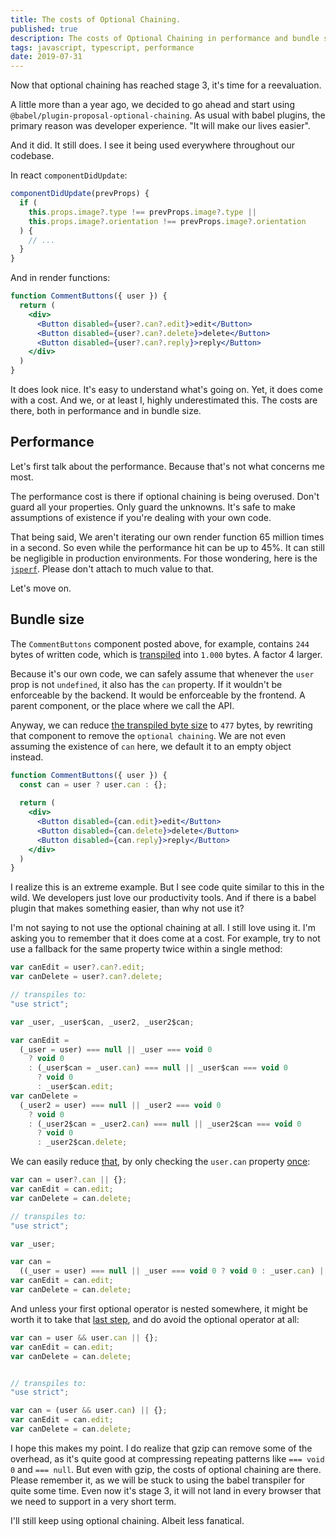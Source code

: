 ```yaml
---
title: The costs of Optional Chaining.
published: true
description: The costs of Optional Chaining in performance and bundle size.
tags: javascript, typescript, performance
date: 2019-07-31
---
```



Now that optional chaining has reached stage 3, it's time for a reevaluation. 

A little more than a year ago, we decided to go ahead and start using `@babel/plugin-proposal-optional-chaining`. As usual with babel plugins, the primary reason was developer experience. "It will make our lives easier".

And it did. It still does. I see it being used everywhere throughout our codebase. 

In react `componentDidUpdate`:

```jsx
componentDidUpdate(prevProps) {
  if (
    this.props.image?.type !== prevProps.image?.type || 
    this.props.image?.orientation !== prevProps.image?.orientation
  ) {
    // ...
  }
}
```

And in render functions:

```jsx
function CommentButtons({ user }) {
  return (
    <div>
      <Button disabled={user?.can?.edit}>edit</Button>
      <Button disabled={user?.can?.delete}>delete</Button>
      <Button disabled={user?.can?.reply}>reply</Button>
    </div>
  )
}
```

It does look nice. It's easy to understand what's going on. Yet, it does come with a cost. And we, or at least I, highly underestimated this. The costs are there, both in performance and in bundle size.

## Performance

Let's first talk about the performance. Because that's not what concerns me most. 

The performance cost is there if optional chaining is being overused. Don't guard all your properties. Only guard the unknowns. It's safe to make assumptions of existence if you're dealing with your own code.

That being said, We aren't iterating our own render function 65 million times in a second. So even while the performance hit can be up to 45%. It can still be negligible in production environments. For those wondering, here is the [`jsperf`](https://jsperf.com/costs-of-optional-chaining). Please don't attach to much value to that.

Let's move on.

## Bundle size

The `CommentButtons` component posted above, for example, contains `244` bytes of written code, which is [transpiled](https://babeljs.io/repl#?babili=false&browsers=&build=&builtIns=false&spec=false&loose=false&code_lz=GYVwdgxgLglg9mABAYTgWzQUzFAQiKKBAZwAoBvREYzAJ0QF8BKRcgKEUVsyhFqVIdOiADwATGADcAfEOGj8hBIgnEAhgCMANpjEBectToB-AHQQ1YM7phQG0m1BEB6RUTCz5nEW-WrNOvqGNLRmFlamYpg6UJj2UTGYLr4ecsI-BO4qMOraugZGoeaWZtwADloAnvblVcmZCJ7pzhIyQkxsDEA&debug=false&forceAllTransforms=false&shippedProposals=false&circleciRepo=&evaluate=false&fileSize=true&timeTravel=false&sourceType=module&lineWrap=true&presets=es2015%2Creact%2Cstage-2&prettier=true&targets=&version=7.5.5&externalPlugins=%40babel%2Fplugin-proposal-optional-chaining%407.2.0) into `1.000` bytes. A factor 4 larger. 

Because it's our own code, we can safely assume that whenever the `user` prop is not `undefined`, it also has the `can` property. If it wouldn't be enforceable by the backend. It would be enforceable by the frontend. A parent component, or the place where we call the API.

Anyway, we can reduce [the transpiled byte size](https://babeljs.io/repl#?babili=false&browsers=&build=&builtIns=false&spec=false&loose=false&code_lz=GYVwdgxgLglg9mABAYTgWzQUzFAQiKKBAZwAoBvREYzAJ0QF8BKRcgKEUQhKi4EMkAXio16AfhF0AdBAGIAXKwYBuDojW1MUELSSk1nADwATGADcAfAc6JD-QgkSnifAEYAbTMcHlZYKV4wUAwWgVCGAPT2RGBWNjZ2BDFOMC4eXj5-UsaYnlCYITl5mJHRCHHxtmVIzm6e3r4CUpoADu4AniGtHaVJ5daRppZqTGwMQA&debug=false&forceAllTransforms=false&shippedProposals=false&circleciRepo=&evaluate=false&fileSize=true&timeTravel=false&sourceType=module&lineWrap=true&presets=es2015%2Creact%2Cstage-2&prettier=true&targets=&version=7.5.5&externalPlugins=%40babel%2Fplugin-proposal-optional-chaining%407.2.0) to `477` bytes, by rewriting that component to remove the `optional chaining`. We are not even assuming the existence of `can` here, we default it to an empty object instead.

```jsx
function CommentButtons({ user }) {
  const can = user ? user.can : {};
  
  return (
    <div>
      <Button disabled={can.edit}>edit</Button>
      <Button disabled={can.delete}>delete</Button>
      <Button disabled={can.reply}>reply</Button>
    </div>
  )
}
```

I realize this is an extreme example. But I see code quite similar to this in the wild. We developers just love our productivity tools. And if there is a babel plugin that makes something easier, than why not use it?

I'm not saying to not use the optional chaining at all. I still love using it. I'm asking you to remember that it does come at a cost. For example, try to not use a fallback for the same property twice within a single method:


```js
var canEdit = user?.can?.edit;
var canDelete = user?.can?.delete;

// transpiles to:
"use strict";

var _user, _user$can, _user2, _user2$can;

var canEdit =
  (_user = user) === null || _user === void 0
    ? void 0
    : (_user$can = _user.can) === null || _user$can === void 0
      ? void 0
      : _user$can.edit;
var canDelete =
  (_user2 = user) === null || _user2 === void 0
    ? void 0
    : (_user2$can = _user2.can) === null || _user2$can === void 0
      ? void 0
      : _user2$can.delete;
```

We can easily reduce [that](https://babeljs.io/repl#?babili=false&browsers=&build=&builtIns=false&spec=false&loose=false&code_lz=G4QwTgBAxiB2CiATAlgFwgXggVwM4FMwB-AOhllPxVQG4AoUScgEXwBt9V9McDiy4pRO074aQA&debug=false&forceAllTransforms=false&shippedProposals=false&circleciRepo=&evaluate=false&fileSize=true&timeTravel=false&sourceType=module&lineWrap=true&presets=es2015%2Creact%2Cstage-2&prettier=true&targets=&version=7.5.5&externalPlugins=%40babel%2Fplugin-proposal-optional-chaining%407.2.0), by only checking the `user.can` property [once](https://babeljs.io/repl#?babili=false&browsers=&build=&builtIns=false&spec=false&loose=false&code_lz=G4QwTgBAxiB2EF4IFcDOBTMB-AdDeAPgRAN4C-A3AFCiT4CiAJgJYAui0cO6Lr1tnWABF0AG3St0HfDkZiJ6CkA&debug=false&forceAllTransforms=false&shippedProposals=false&circleciRepo=&evaluate=false&fileSize=true&timeTravel=false&sourceType=module&lineWrap=true&presets=es2015%2Creact%2Cstage-2&prettier=true&targets=&version=7.5.5&externalPlugins=%40babel%2Fplugin-proposal-optional-chaining%407.2.0):


```js
var can = user?.can || {};
var canEdit = can.edit;
var canDelete = can.delete;

// transpiles to:
"use strict";

var _user;

var can =
  ((_user = user) === null || _user === void 0 ? void 0 : _user.can) || {};
var canEdit = can.edit;
var canDelete = can.delete;
```

And unless your first optional operator is nested somewhere, it might be worth it to take that [last step](https://babeljs.io/repl#?babili=false&browsers=&build=&builtIns=false&spec=false&loose=false&code_lz=G4QwTgBAxiB2EF4IFcDOBTSAyLKNgDoZ4AfEiAbwF8BuAKFEmIFEATASwBdFo4D0Oneo16wAIugA26Tuh7ECrKTPQ0gA&debug=false&forceAllTransforms=false&shippedProposals=false&circleciRepo=&evaluate=false&fileSize=true&timeTravel=false&sourceType=module&lineWrap=true&presets=es2015%2Creact%2Cstage-2&prettier=true&targets=&version=7.5.5&externalPlugins=%40babel%2Fplugin-proposal-optional-chaining%407.2.0), and do avoid the optional operator at all:

```js
var can = user && user.can || {};
var canEdit = can.edit;
var canDelete = can.delete;


// transpiles to:
"use strict";

var can = (user && user.can) || {};
var canEdit = can.edit;
var canDelete = can.delete;
```

I hope this makes my point. I do realize that gzip can remove some of the overhead, as it's quite good at compressing repeating patterns like `=== void 0` and `=== null`. But even with gzip, the costs of optional chaining are there. Please remember it, as we will be stuck to using the babel transpiler for quite some time. Even now it's stage 3, it will not land in every browser that we need to support in a very short term.

I'll still keep using optional chaining. Albeit less fanatical. 

